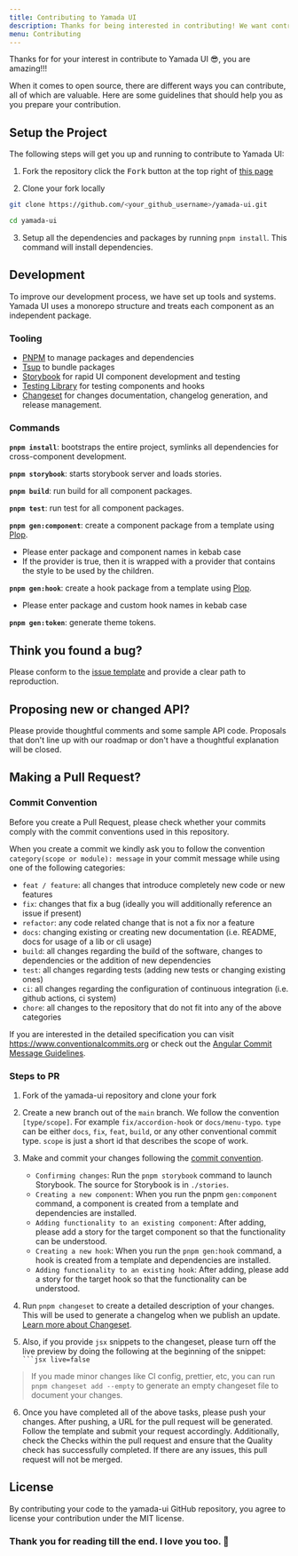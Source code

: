 ```yaml
---
title: Contributing to Yamada UI
description: Thanks for being interested in contributing! We want contributing to Yamada UI to be enjoyable, and educational for anyone and everyone.
menu: Contributing
---
```


Thanks for for your interest in contribute to Yamada UI 😎, you are amazing!!!

When it comes to open source, there are different ways you can contribute, all of which are valuable. Here are some guidelines that should help you as you prepare your contribution.

## Setup the Project

The following steps will get you up and running to contribute to Yamada UI:

1. Fork the repository click the <kbd>Fork</kbd> button at the top right of
   [this page](https://github.com/hirotomoyamada/yamada-ui)

2. Clone your fork locally

```sh
git clone https://github.com/<your_github_username>/yamada-ui.git

cd yamada-ui
```

3. Setup all the dependencies and packages by running `pnpm install`. This command will install dependencies.

## Development

To improve our development process, we have set up tools and systems. Yamada UI uses a monorepo structure and treats each component as an independent package.

### Tooling

- [PNPM](https://pnpm.io/) to manage packages and dependencies
- [Tsup](https://tsup.egoist.dev/) to bundle packages
- [Storybook](https://storybook.js.org/) for rapid UI component development and
  testing
- [Testing Library](https://testing-library.com/) for testing components and
  hooks
- [Changeset](https://github.com/atlassian/changesets) for changes
  documentation, changelog generation, and release management.

### Commands

**`pnpm install`**: bootstraps the entire project, symlinks all dependencies for
cross-component development.

**`pnpm storybook`**: starts storybook server and loads stories.

**`pnpm build`**: run build for all component packages.

**`pnpm test`**: run test for all component packages.

**`pnpm gen:component`**: create a component package from a template using [Plop](https://plopjs.com/).

- Please enter package and component names in kebab case
- If the provider is true, then it is wrapped with a provider that contains the style to be used by the children.

**`pnpm gen:hook`**: create a hook package from a template using [Plop](https://plopjs.com/).

- Please enter package and custom hook names in kebab case

**`pnpm gen:token`**: generate theme tokens.

## Think you found a bug?

Please conform to the [issue template](https://github.com/hirotomoyamada/yamada-ui/issues/new/choose) and provide a clear path to reproduction.

## Proposing new or changed API?

Please provide thoughtful comments and some sample API code. Proposals that
don't line up with our roadmap or don't have a thoughtful explanation will be
closed.

## Making a Pull Request?

### Commit Convention

Before you create a Pull Request, please check whether your commits comply with
the commit conventions used in this repository.

When you create a commit we kindly ask you to follow the convention
`category(scope or module): message` in your commit message while using one of
the following categories:

- `feat / feature`: all changes that introduce completely new code or new features
- `fix`: changes that fix a bug (ideally you will additionally reference an issue if present)
- `refactor`: any code related change that is not a fix nor a feature
- `docs`: changing existing or creating new documentation (i.e. README, docs for usage of a lib or cli usage)
- `build`: all changes regarding the build of the software, changes to dependencies or the addition of new dependencies
- `test`: all changes regarding tests (adding new tests or changing existing ones)
- `ci`: all changes regarding the configuration of continuous integration (i.e. github actions, ci system)
- `chore`: all changes to the repository that do not fit into any of the above categories

If you are interested in the detailed specification you can visit
https://www.conventionalcommits.org or check out the
[Angular Commit Message Guidelines](https://github.com/angular/angular/blob/22b96b9/CONTRIBUTING.md#-commit-message-guidelines).

### Steps to PR

1. Fork of the yamada-ui repository and clone your fork

2. Create a new branch out of the `main` branch. We follow the convention
   `[type/scope]`. For example `fix/accordion-hook` or `docs/menu-typo`. `type`
   can be either `docs`, `fix`, `feat`, `build`, or any other conventional
   commit type. `scope` is just a short id that describes the scope of work.

3. Make and commit your changes following the
   [commit convention](https://github.com/hirotomoyamada/yamada-ui/blob/main/README.md#commit-convention).

   - `Confirming changes`: Run the `pnpm storybook` command to launch Storybook. The source for Storybook is in `./stories`.
   - `Creating a new component`: When you run the pnpm `gen:component` command, a component is created from a template and dependencies are installed.
   - `Adding functionality to an existing component`: After adding, please add a story for the target component so that the functionality can be understood.
   - `Creating a new hook`: When you run the `pnpm gen:hook` command, a hook is created from a template and dependencies are installed.
   - `Adding functionality to an existing hook`: After adding, please add a story for the target hook so that the functionality can be understood.

4. Run `pnpm changeset` to create a detailed description of your changes. This
   will be used to generate a changelog when we publish an update.
   [Learn more about Changeset](https://github.com/atlassian/changesets/tree/master/packages/cli).

5. Also, if you provide `jsx` snippets to the changeset, please turn off the
   live preview by doing the following at the beginning of the snippet:
   ` ```jsx live=false`

> If you made minor changes like CI config, prettier, etc, you can run
> `pnpm changeset add --empty` to generate an empty changeset file to document
> your changes.

6. Once you have completed all of the above tasks, please push your changes.
   After pushing, a URL for the pull request will be generated. Follow the template and submit your request accordingly.
   Additionally, check the Checks within the pull request and ensure that the Quality check has successfully completed.
   If there are any issues, this pull request will not be merged.

## License

By contributing your code to the yamada-ui GitHub repository, you agree to
license your contribution under the MIT license.

### Thank you for reading till the end. I love you too. 💖
